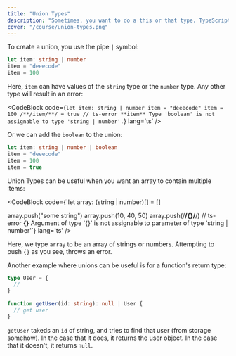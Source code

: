 ```yaml
---
title: "Union Types"
description: "Sometimes, you want to do a this or that type. TypeScript allows you to do this with something called unions."
cover: "/course/union-types.png"
---
```


To create a union, you use the pipe `|` symbol:

```ts
let item: string | number
item = "deeecode"
item = 100
```

Here, `item` can have values of the `string` type or the `number` type. Any other type will result in an error:

<CodeBlock
  code={`let item: string | number
item = "deeecode"
item = 100
/**/item/**/ = true
// ts-error **item** Type 'boolean' is not assignable to type 'string | number'.`}
  lang='ts'
/>

Or we can add the `boolean` to the union:

```ts
let item: string | number | boolean
item = "deeecode"
item = 100
item = true
```

Union Types can be useful when you want an array to contain multiple items:

<CodeBlock
  code={`let array: (string | number)[] = []

array.push("some string")
array.push(10, 40, 50)
array.push(/**/{}/**/)
// ts-error **{}** Argument of type '{}' is not assignable to parameter of type 'string | number'`}
  lang='ts'
/>

Here, we type `array` to be an array of strings or numbers. Attempting to push `{}` as you see, throws an error.

Another example where unions can be useful is for a function's return type:

```ts
type User = {
  //
}

function getUser(id: string): null | User {
  // get user
}
```

`getUser` takeds an `id` of string, and tries to find that user (from storage somehow). In the case that it does, it returns the user object. In the case that it doesn't, it returns `null`.